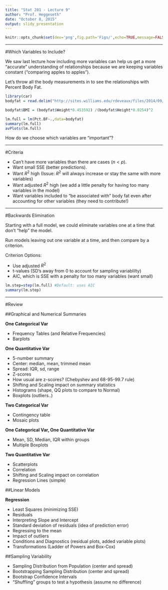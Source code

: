 ```yaml
---
title: "Stat 201 - Lecture 9"
author: "Prof. Heggeseth"
date: "October 8, 2015"
output: slidy_presentation
---
```


```r
knitr::opts_chunk$set(dev='png',fig.path='Figs/',echo=TRUE,message=FALSE, warning=FALSE,message=FALSE,tidy=TRUE,fig.width = 6,fig.height=6)
```

----------

#Which Variables to Include?

We saw last lecture how including more variables can help us get a more "accurate" understanding of relationships because we are keeping variables constant ("comparing apples to apples").

Let's throw all the body measurements in to see the relationships with Percent Body Fat.

```r
library(car)
bodyfat = read.delim("http://sites.williams.edu/rdeveaux/files/2014/09/bodyfat.txt")

bodyfat$BMI = (bodyfat$Weight*0.453592) /(bodyfat$Height*0.0254)^2

lm.full = lm(Pct.BF~.,data=bodyfat)
summary(lm.full)
avPlots(lm.full)
```

How do we choose which variables are "important"?

----------

#Criteria

- Can't have more variables than there are cases ($n<p$).
- Want small SSE (better predictions).
- Want $R^2$ high (Issue: $R^2$ will always increase or stay the same with more variables)
- Want adjusted $R^2$ high (we add a little penalty for having too many variables in the model)
- Want variables included to "be associated with" body fat even after accounting for other variables (they need to contribute!)


----------

#Backwards Elimination

Starting with a full model, we could eliminate variables one at a time that don't "help" the model. 

Run models leaving out one variable at a time, and then compare by a criterion.


Criterion Options:

- Use adjusted $R^2$
- t-values (SD's away from 0 to account for sampling variablilty)
- AIC, which is SSE with a penalty for too many variables (want small)


```r
lm.step=step(lm.full) #Default: uses AIC
summary(lm.step)
```


----------

#Review

##Graphical and Numerical Summaries

**One Categorical Var**

- Frequency Tables (and Relative Frequencies)
- Barplots

**One Quantitative Var**

- 5-number summary
- Center: median, mean, trimmed mean
- Spread: IQR, sd, range
- Z-scores
- How usual are z-scores? (Chebyshev and 68-95-99.7 rule)
- Shifting and Scaling impact on summary statistics
- Histograms (shape, QQ plots to compare to Normal)
- Boxplots (outliers..)

**Two Categorical Var**

- Contingency table
- Mosaic plots

**One Categorical Var, One Quantitative Var**

- Mean, SD, Median, IQR within groups
- Multiple Boxplots

**Two Quantitative Var**

- Scatterplots
- Correlation
- Shifting and Scaling impact on correlation
- Regression Lines (simple)

##Linear Models

**Regression**

- Least Squares (minimizing SSE)
- Residuals
- Interpreting Slope and Intercept
- Standard deviation of residuals (idea of prediction error)
- Regressing to the mean
- Impact of outliers
- Conditions and Diagnostics (residual plots, added variable plots)
- Transformations (Ladder of Powers and Box-Cox)

##Sampling Variability

- Sampling Distribution from Population (center and spread)
- Bootstrapping Sampling Distribution (center and spread)
- Bootstrap Confidence Intervals
- "Shuffling" groups to test a hypothesis (assume no difference)



